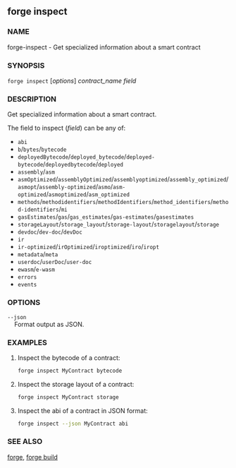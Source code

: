 
## forge inspect

### NAME

forge-inspect - Get specialized information about a smart contract

### SYNOPSIS

`forge inspect` [*options*] _contract_name_ _field_

### DESCRIPTION

Get specialized information about a smart contract.

The field to inspect (_field_) can be any of:

- `abi`
- `b`/`bytes`/`bytecode`
- `deployedBytecode`/`deployed_bytecode`/`deployed-bytecode`/`deployedbytecode`/`deployed`
- `assembly`/`asm`
- `asmOptimized`/`assemblyOptimized`/`assemblyoptimized`/`assembly_optimized`/`asmopt`/`assembly-optimized`/`asmo`/`asm-optimized`/`asmoptimized`/`asm_optimized`
- `methods`/`methodidentifiers`/`methodIdentifiers`/`method_identifiers`/`method-identifiers`/`mi`
- `gasEstimates`/`gas`/`gas_estimates`/`gas-estimates`/`gasestimates`
- `storageLayout`/`storage_layout`/`storage-layout`/`storagelayout`/`storage`
- `devdoc`/`dev-doc`/`devDoc`
- `ir`
- `ir-optimized`/`irOptimized`/`iroptimized`/`iro`/`iropt`
- `metadata`/`meta`
- `userdoc`/`userDoc`/`user-doc`
- `ewasm`/`e-wasm`
- `errors`
- `events`

### OPTIONS

`--json`  
&nbsp;&nbsp;&nbsp;&nbsp;Format output as JSON.

<CoreBuildOptions />

<CommonOptions />

### EXAMPLES

1. Inspect the bytecode of a contract:

   ```sh
   forge inspect MyContract bytecode
   ```

2. Inspect the storage layout of a contract:

   ```sh
   forge inspect MyContract storage
   ```

3. Inspect the abi of a contract in JSON format:
   ```sh
   forge inspect --json MyContract abi
   ```

### SEE ALSO

[forge](/forge/reference/forge.mdx), [forge build](/forge/reference/forge-build.mdx)
